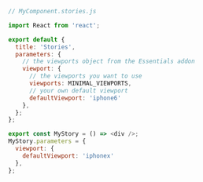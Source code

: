```js
// MyComponent.stories.js

import React from 'react';

export default {
  title: 'Stories',
  parameters: {
    // the viewports object from the Essentials addon
    viewport: {
      // the viewports you want to use
      viewports: MINIMAL_VIEWPORTS,
      // your own default viewport
      defaultViewport: 'iphone6'
    },
  };
};

export const MyStory = () => <div />;
MyStory.parameters = {
  viewport: {
    defaultViewport: 'iphonex'
  },
};
```
